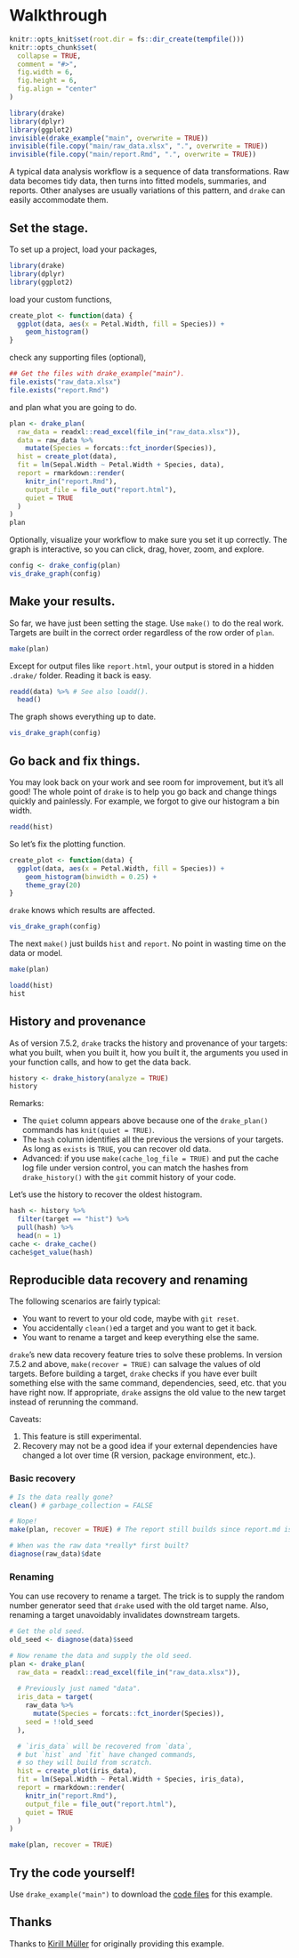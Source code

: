 # Walkthrough {#walkthrough}

```r
knitr::opts_knit$set(root.dir = fs::dir_create(tempfile()))
knitr::opts_chunk$set(
  collapse = TRUE,
  comment = "#>",
  fig.width = 6,
  fig.height = 6,
  fig.align = "center"
)
```

```r
library(drake)
library(dplyr)
library(ggplot2)
invisible(drake_example("main", overwrite = TRUE))
invisible(file.copy("main/raw_data.xlsx", ".", overwrite = TRUE))
invisible(file.copy("main/report.Rmd", ".", overwrite = TRUE))
```

A typical data analysis workflow is a sequence of data transformations. Raw data becomes tidy data, then turns into fitted models, summaries, and reports. Other analyses are usually variations of this pattern, and `drake` can easily accommodate them.

## Set the stage.

To set up a project, load your packages,

```r
library(drake)
library(dplyr)
library(ggplot2)
```

load your custom functions,

```r
create_plot <- function(data) {
  ggplot(data, aes(x = Petal.Width, fill = Species)) +
    geom_histogram()
}
```

check any supporting files (optional),

```r
## Get the files with drake_example("main").
file.exists("raw_data.xlsx")
file.exists("report.Rmd")
```

and plan what you are going to do.

```r
plan <- drake_plan(
  raw_data = readxl::read_excel(file_in("raw_data.xlsx")),
  data = raw_data %>%
    mutate(Species = forcats::fct_inorder(Species)),
  hist = create_plot(data),
  fit = lm(Sepal.Width ~ Petal.Width + Species, data),
  report = rmarkdown::render(
    knitr_in("report.Rmd"),
    output_file = file_out("report.html"),
    quiet = TRUE
  )
)
plan
```

Optionally, visualize your workflow to make sure you set it up correctly. The graph is interactive, so you can click, drag, hover, zoom, and explore.

```r
config <- drake_config(plan)
vis_drake_graph(config)
```

## Make your results.

So far, we have just been setting the stage. Use `make()` to do the real work. Targets are built in the correct order regardless of the row order of `plan`.

```r
make(plan)
```

Except for output files like `report.html`, your output is stored in a hidden `.drake/` folder. Reading it back is easy.

```r
readd(data) %>% # See also loadd().
  head()
```

The graph shows everything up to date.

```r
vis_drake_graph(config)
```

## Go back and fix things.

You may look back on your work and see room for improvement, but it's all good! The whole point of `drake` is to help you go back and change things quickly and painlessly. For example, we forgot to give our histogram a bin width.

```r
readd(hist)
```

So let's fix the plotting function.

```r
create_plot <- function(data) {
  ggplot(data, aes(x = Petal.Width, fill = Species)) +
    geom_histogram(binwidth = 0.25) +
    theme_gray(20)
}
```

`drake` knows which results are affected.

```r
vis_drake_graph(config)
```

The next `make()` just builds `hist` and `report`. No point in wasting time on the data or model.

```r
make(plan)
```

```r
loadd(hist)
hist
```

## History and provenance

As of version 7.5.2, `drake` tracks the history and provenance of your targets:
what you built, when you built it, how you built it, the arguments you
used in your function calls, and how to get the data back.

```r
history <- drake_history(analyze = TRUE)
history
```

Remarks:

- The `quiet` column appears above because one of the `drake_plan()` commands has `knit(quiet = TRUE)`.
- The `hash` column identifies all the previous the versions of your targets. As long as `exists` is `TRUE`, you can recover old data.
- Advanced: if you use `make(cache_log_file = TRUE)` and put the cache log file under version control, you can match the hashes from `drake_history()` with the `git` commit history of your code.

Let's use the history to recover the oldest histogram.

```r
hash <- history %>%
  filter(target == "hist") %>%
  pull(hash) %>%
  head(n = 1)
cache <- drake_cache()
cache$get_value(hash)
```

## Reproducible data recovery and renaming

The following scenarios are fairly typical:

- You want to revert to your old code, maybe with `git reset`.
- You accidentally `clean()`ed a target and you want to get it back.
- You want to rename a target and keep everything else the same.

`drake`'s new data recovery feature tries to solve these problems. In version 7.5.2 and above, `make(recover = TRUE)` can salvage the values of old targets. Before building a target, `drake` checks if you have ever built something else with the same command, dependencies, seed, etc. that you have right now. If appropriate, `drake` assigns the old value to the new target instead of rerunning the command.

Caveats:

1. This feature is still experimental.
2. Recovery may not be a good idea if your external dependencies have changed a lot over time (R version, package environment, etc.).

### Basic recovery

```r
# Is the data really gone?
clean() # garbage_collection = FALSE

# Nope!
make(plan, recover = TRUE) # The report still builds since report.md is gone.

# When was the raw data *really* first built?
diagnose(raw_data)$date
```

### Renaming

You can use recovery to rename a target. The trick is to supply the random number generator seed that `drake` used with the old target name. Also, renaming a target unavoidably invalidates downstream targets.

```r
# Get the old seed.
old_seed <- diagnose(data)$seed

# Now rename the data and supply the old seed.
plan <- drake_plan(
  raw_data = readxl::read_excel(file_in("raw_data.xlsx")),
  
  # Previously just named "data".
  iris_data = target(
    raw_data %>%
      mutate(Species = forcats::fct_inorder(Species)),
    seed = !!old_seed
  ),

  # `iris_data` will be recovered from `data`,
  # but `hist` and `fit` have changed commands,
  # so they will build from scratch.
  hist = create_plot(iris_data),
  fit = lm(Sepal.Width ~ Petal.Width + Species, iris_data),
  report = rmarkdown::render(
    knitr_in("report.Rmd"),
    output_file = file_out("report.html"),
    quiet = TRUE
  )
)

make(plan, recover = TRUE)
```

## Try the code yourself!

Use `drake_example("main")` to download the [code files](#projects) for this example.

## Thanks

Thanks to [Kirill Müller](https://github.com/krlmlr) for originally providing this example.
